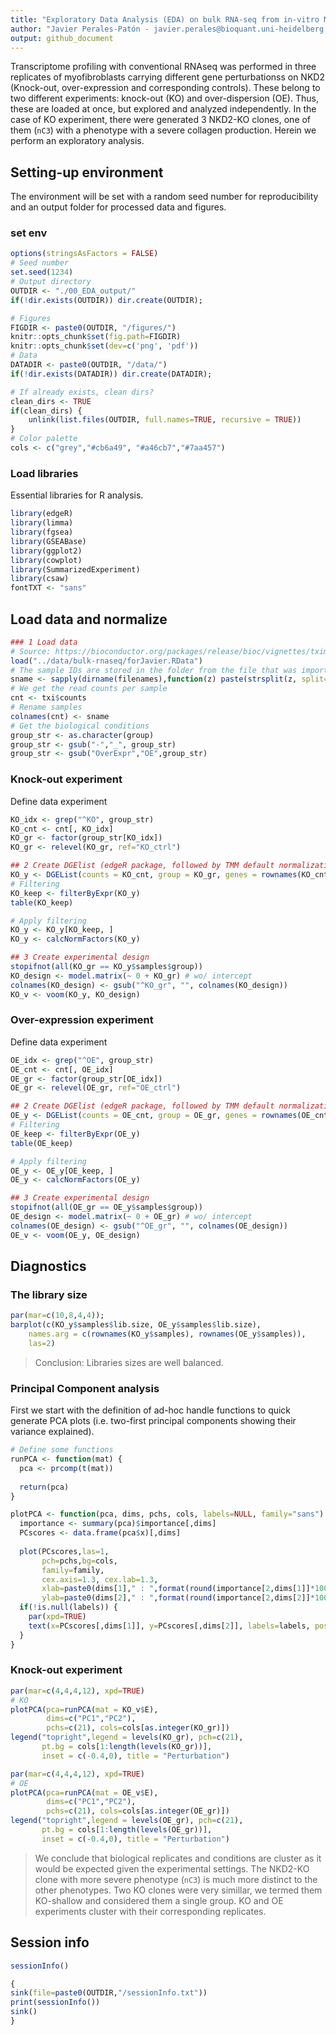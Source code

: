 ```yaml
---
title: "Exploratory Data Analysis (EDA) on bulk RNA-seq from in-vitro Myofibroblast with different perturbations on NKD2"
author: "Javier Perales-Patón - javier.perales@bioquant.uni-heidelberg.de - ORCID: 0000-0003-0780-6683" 
output: github_document
---
```


Transcriptome profiling with conventional RNAseq was performed in three replicates of myofibroblasts 
carrying different gene perturbationss on NKD2 (Knock-out, over-expression and corresponding controls). 
These belong to two different experiments: knock-out (KO) and over-dispersion (OE). Thus, these 
are loaded at once, but explored and analyzed independently. In the case of KO experiment, there were generated 
3 NKD2-KO clones, one of them (`nC3`) with a phenotype with a severe collagen production.
Herein we perform an exploratory analysis. 

## Setting-up environment
The environment will be set with a random seed number for reproducibility and an output folder
for processed data and figures.

### set env
```r
options(stringsAsFactors = FALSE)
# Seed number
set.seed(1234)
# Output directory
OUTDIR <- "./00_EDA_output/"
if(!dir.exists(OUTDIR)) dir.create(OUTDIR);

# Figures
FIGDIR <- paste0(OUTDIR, "/figures/")
knitr::opts_chunk$set(fig.path=FIGDIR)
knitr::opts_chunk$set(dev=c('png', 'pdf'))
# Data
DATADIR <- paste0(OUTDIR, "/data/")
if(!dir.exists(DATADIR)) dir.create(DATADIR);

# If already exists, clean dirs?
clean_dirs <- TRUE
if(clean_dirs) {
	unlink(list.files(OUTDIR, full.names=TRUE, recursive = TRUE))
}
# Color palette
cols <- c("grey","#cb6a49", "#a46cb7","#7aa457")
```

### Load libraries
Essential libraries for R analysis.
```r
library(edgeR)
library(limma)
library(fgsea)
library(GSEABase)
library(ggplot2)
library(cowplot)
library(SummarizedExperiment)
library(csaw)
fontTXT <- "sans"
```

## Load data and normalize

```r
### 1 Load data
# Source: https://bioconductor.org/packages/release/bioc/vignettes/tximport/inst/doc/tximport.html#limma-voom
load("../data/bulk-rnaseq/forJavier.RData")
# The sample IDs are stored in the folder from the file that was imported to R. We recall them
sname <- sapply(dirname(filenames),function(z) paste(strsplit(z, split="_")[[1]][1:2],collapse="_"))
# We get the read counts per sample
cnt <- txi$counts
# Rename samples
colnames(cnt) <- sname
# Get the biological conditions
group_str <- as.character(group)
group_str <- gsub("-","_", group_str)
group_str <- gsub("OverExpr","OE",group_str)
```

### Knock-out experiment
Define data experiment
```r
KO_idx <- grep("^KO", group_str)
KO_cnt <- cnt[, KO_idx]
KO_gr <- factor(group_str[KO_idx])
KO_gr <- relevel(KO_gr, ref="KO_ctrl")
```

```r
## 2 Create DGElist (edgeR package, followed by TMM default normalization method)
KO_y <- DGEList(counts = KO_cnt, group = KO_gr, genes = rownames(KO_cnt))
# Filtering
KO_keep <- filterByExpr(KO_y)
table(KO_keep)

# Apply filtering
KO_y <- KO_y[KO_keep, ]
KO_y <- calcNormFactors(KO_y)

## 3 Create experimental design
stopifnot(all(KO_gr == KO_y$samples$group))
KO_design <- model.matrix(~ 0 + KO_gr) # wo/ intercept
colnames(KO_design) <- gsub("^KO_gr", "", colnames(KO_design))
KO_v <- voom(KO_y, KO_design)
```

### Over-expression experiment
Define data experiment
```r
OE_idx <- grep("^OE", group_str)
OE_cnt <- cnt[, OE_idx]
OE_gr <- factor(group_str[OE_idx])
OE_gr <- relevel(OE_gr, ref="OE_ctrl")
```

```r
## 2 Create DGElist (edgeR package, followed by TMM default normalization method)
OE_y <- DGEList(counts = OE_cnt, group = OE_gr, genes = rownames(OE_cnt))
# Filtering
OE_keep <- filterByExpr(OE_y)
table(OE_keep)

# Apply filtering
OE_y <- OE_y[OE_keep, ]
OE_y <- calcNormFactors(OE_y)

## 3 Create experimental design
stopifnot(all(OE_gr == OE_y$samples$group))
OE_design <- model.matrix(~ 0 + OE_gr) # wo/ intercept
colnames(OE_design) <- gsub("^OE_gr", "", colnames(OE_design))
OE_v <- voom(OE_y, OE_design)
```

## Diagnostics
### The library size
```r
par(mar=c(10,8,4,4)); 
barplot(c(KO_y$samples$lib.size, OE_y$samples$lib.size),
	names.arg = c(rownames(KO_y$samples), rownames(OE_y$samples)), 
	las=2)
```

> Conclusion: Libraries sizes are well balanced.

### Principal Component analysis
First we start with the definition of ad-hoc handle functions to quick generate PCA plots 
(i.e. two-first principal components showing their variance explained).
```r
# Define some functions
runPCA <- function(mat) {
  pca <- prcomp(t(mat))
  
  return(pca)
}

plotPCA <- function(pca, dims, pchs, cols, labels=NULL, family="sans") {
  importance <- summary(pca)$importance[,dims]
  PCscores <- data.frame(pca$x)[,dims]
  
  plot(PCscores,las=1,
       pch=pchs,bg=cols,
       family=family,
       cex.axis=1.3, cex.lab=1.3,
       xlab=paste0(dims[1]," : ",format(round(importance[2,dims[1]]*100,digits = 2),nsmall = 2),"% var expl."),
       ylab=paste0(dims[2]," : ",format(round(importance[2,dims[2]]*100,digits = 2),nsmall = 2),"% var expl."))
  if(!is.null(labels)) {
    par(xpd=TRUE)
    text(x=PCscores[,dims[1]], y=PCscores[,dims[2]], labels=labels, pos=1, family=family)
  }
}

```

### Knock-out experiment
```r
par(mar=c(4,4,4,12), xpd=TRUE)
# KO
plotPCA(pca=runPCA(mat = KO_v$E),
        dims=c("PC1","PC2"),
        pchs=c(21), cols=cols[as.integer(KO_gr)])
legend("topright",legend = levels(KO_gr), pch=c(21),
       pt.bg = cols[1:length(levels(KO_gr))], 
       inset = c(-0.4,0), title = "Perturbation")
```

```r
par(mar=c(4,4,4,12), xpd=TRUE)
# OE
plotPCA(pca=runPCA(mat = OE_v$E),
        dims=c("PC1","PC2"),
        pchs=c(21), cols=cols[as.integer(OE_gr)])
legend("topright",legend = levels(OE_gr), pch=c(21),
       pt.bg = cols[1:length(levels(OE_gr))], 
       inset = c(-0.4,0), title = "Perturbation")
```

> We conclude that biological replicates and conditions are cluster as it would be expected given 
the experimental settings. The NKD2-KO clone with more severe phenotype (`nC3`) is much more 
distinct to the other phenotypes. Two KO clones were very simillar, we termed them KO-shallow and 
considered them a single group. KO and OE experiments cluster with their corresponding 
replicates.


## Session info

```r
sessionInfo()

{                                                                                                                                                                                                           
sink(file=paste0(OUTDIR,"/sessionInfo.txt"))
print(sessionInfo())
sink()
}
```

